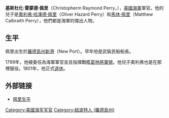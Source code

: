 {{expand|time=2017-09-12T04:07:17+00:00}}
'''基斯杜化·雷蒙德·佩里'''（Christopherm Raymond Perry，{{bd|1761年|12月4日|1818年|6月1日}}），[[美國海軍|美國海軍]]軍官。他的兒子是[[奧利弗·哈澤德·佩里|奧利弗·哈澤德·佩里]]（Oliver Hazard Perry）和[[馬休·佩里|馬休·佩里]]（Matthew Calbraith Perry），他們都是海軍的傑出人物。

==生平==
佩里出生於[[羅德島州|羅德島州]][[紐波特_(羅得島州)|新港]]（New Port）。早年他是武裝民船船長。

1799年，他被委任為海軍軍官並且指揮戰艦[[葛林將軍號|葛林將軍號]]。他兒子奧利弗也是在那裡服役。1801年，他正式[[退休|退休]]。
==外部链接==
*[http://www.famousamericans.net/christopherraymondperry/ 佩里生平]{{Wayback|url=http://www.famousamericans.net/christopherraymondperry/ |date=20070328030828 }}

{{DEFAULTSORT:Perry, Christopher}}

[[Category:美國海军军官|Category:美國海军军官]]
[[Category:紐波特人_(羅德島州)|Category:紐波特人 (羅德島州)]]